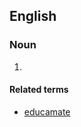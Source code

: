 ==English==

===Noun===
{{en-noun|-}}

# {{context|chiefly|humorous}} {{form of|Mistaken form|education}}

====Related terms====
* [[educamate]]